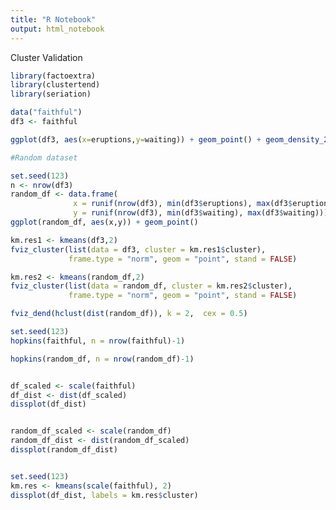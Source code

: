 ```yaml
---
title: "R Notebook"
output: html_notebook
---
```


Cluster Validation

```r
library(factoextra)
library(clustertend)
library(seriation)

data("faithful")
df3 <- faithful

ggplot(df3, aes(x=eruptions,y=waiting)) + geom_point() + geom_density_2d()
```

```r
#Random dataset

set.seed(123)
n <- nrow(df3)
random_df <- data.frame(
              x = runif(nrow(df3), min(df3$eruptions), max(df3$eruptions)),
              y = runif(nrow(df3), min(df3$waiting), max(df3$waiting)))
ggplot(random_df, aes(x,y)) + geom_point()

km.res1 <- kmeans(df3,2)
fviz_cluster(list(data = df3, cluster = km.res1$cluster),
             frame.type = "norm", geom = "point", stand = FALSE)

km.res2 <- kmeans(random_df,2)
fviz_cluster(list(data = random_df, cluster = km.res2$cluster),
             frame.type = "norm", geom = "point", stand = FALSE)

fviz_dend(hclust(dist(random_df)), k = 2,  cex = 0.5)
```

```r
set.seed(123)
hopkins(faithful, n = nrow(faithful)-1)

hopkins(random_df, n = nrow(random_df)-1)


df_scaled <- scale(faithful)
df_dist <- dist(df_scaled) 
dissplot(df_dist)


random_df_scaled <- scale(random_df)
random_df_dist <- dist(random_df_scaled) 
dissplot(random_df_dist)


set.seed(123)
km.res <- kmeans(scale(faithful), 2)
dissplot(df_dist, labels = km.res$cluster)
```

